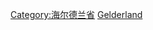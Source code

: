 {{Commons cat|Cities, towns and villages in Gelderland}}

[[Category:海尔德兰省|Category:海尔德兰省]]
[[Category:荷兰城镇和村庄|Gelderland]]